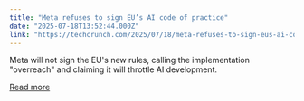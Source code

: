 ```yaml
---
title: "Meta refuses to sign EU’s AI code of practice"
date: "2025-07-18T13:52:44.000Z"
link: "https://techcrunch.com/2025/07/18/meta-refuses-to-sign-eus-ai-code-of-practice/"
---
```


Meta will not sign the EU's new rules, calling the implementation "overreach" and claiming it will throttle AI development.

[Read more](https://techcrunch.com/2025/07/18/meta-refuses-to-sign-eus-ai-code-of-practice/)
